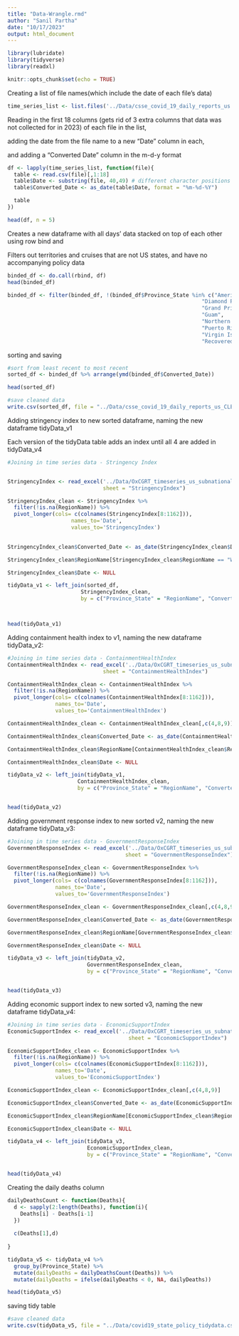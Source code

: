 ```yaml
---
title: "Data-Wrangle.rmd"
author: "Sanil Partha"
date: "10/17/2023"
output: html_document
---
```

```r
library(lubridate)
library(tidyverse)
library(readxl)
```

```r
knitr::opts_chunk$set(echo = TRUE)
```

Creating a list of file names(which include the date of each file's data)
```r
time_series_list <- list.files('../Data/csse_covid_19_daily_reports_us', full.names = TRUE)

```
Reading in the first 18 columns (gets rid of 3 extra columns that data was not collected for in 2023) of each file in the list,

adding the date from the file name to a new "Date" column in each,

and adding a "Converted Date" column in the m-d-y format
```r
df <- lapply(time_series_list, function(file){
  table <- read.csv(file)[,1:18]
  table$Date <- substring(file, 40,49) # different character positions accounting for ../ extension in markdown environment
  table$Converted_Date <- as_date(table$Date, format = "%m-%d-%Y")

  table
})

head(df, n = 5)
```
Creates a new dataframe with all days' data stacked on top of each other using row bind and

Filters out territories and cruises that are not US states, and have no accompanying policy data

```r
binded_df <- do.call(rbind, df)
head(binded_df)
```

```r
binded_df <- filter(binded_df, !(binded_df$Province_State %in% c("American Samoa",
                                                             "Diamond Princess",
                                                             "Grand Princess",
                                                             "Guam",
                                                             "Northern Mariana Islands",
                                                             "Puerto Rico",
                                                             "Virgin Islands",
                                                             "Recovered")))

```


sorting and saving

```r
#sort from least recent to most recent 
sorted_df <- binded_df %>% arrange(ymd(binded_df$Converted_Date))

head(sorted_df)

#save cleaned data
write.csv(sorted_df, file = "../Data/csse_covid_19_daily_reports_us_CLEAN.csv")
```


Adding stringency index to new sorted dataframe, naming the new dataframe tidyData_v1

Each version of the tidyData table adds an index until all 4 are added in tidyData_v4

```r

#Joining in time series data - Stringency Index


StringencyIndex <- read_excel('../Data/OxCGRT_timeseries_us_subnational_indices.xlsx', 
                              sheet = "StringencyIndex")

StringencyIndex_clean <- StringencyIndex %>%
  filter(!is.na(RegionName)) %>%
  pivot_longer(cols= c(colnames(StringencyIndex[8:1162])),
                    names_to='Date',
                    values_to='StringencyIndex')

  
StringencyIndex_clean$Converted_Date <- as_date(StringencyIndex_clean$Date, format = "%d%b%Y")

StringencyIndex_clean$RegionName[StringencyIndex_clean$RegionName == "Washington DC"] <- "District of Columbia"

StringencyIndex_clean$Date <- NULL

tidyData_v1 <- left_join(sorted_df, 
                       StringencyIndex_clean, 
                       by = c("Province_State" = "RegionName", "Converted_Date"))



head(tidyData_v1)
```

Adding containment health index to v1, naming the new dataframe tidyData_v2:

```r
#Joining in time series data - ContainmentHealthIndex
ContainmentHealthIndex <- read_excel('../Data/OxCGRT_timeseries_us_subnational_indices.xlsx', 
                              sheet = "ContainmentHealthIndex")

ContainmentHealthIndex_clean <- ContainmentHealthIndex %>%
  filter(!is.na(RegionName)) %>%
  pivot_longer(cols= c(colnames(ContainmentHealthIndex[8:1162])),
               names_to='Date',
               values_to='ContainmentHealthIndex')

ContainmentHealthIndex_clean <- ContainmentHealthIndex_clean[,c(4,8,9)]

ContainmentHealthIndex_clean$Converted_Date <- as_date(ContainmentHealthIndex_clean$Date, format = "%d%b%Y")

ContainmentHealthIndex_clean$RegionName[ContainmentHealthIndex_clean$RegionName == "Washington DC"] <- "District of Columbia"

ContainmentHealthIndex_clean$Date <- NULL

tidyData_v2 <- left_join(tidyData_v1, 
                      ContainmentHealthIndex_clean, 
                      by = c("Province_State" = "RegionName", "Converted_Date"))


head(tidyData_v2)
```

Adding government response index to new sorted v2, naming the new dataframe tidyData_v3:

```r
#Joining in time series data - GovernmentResponseIndex
GovernmentResponseIndex <- read_excel('../Data/OxCGRT_timeseries_us_subnational_indices.xlsx', 
                                     sheet = "GovernmentResponseIndex")

GovernmentResponseIndex_clean <- GovernmentResponseIndex %>%
  filter(!is.na(RegionName)) %>%
  pivot_longer(cols= c(colnames(GovernmentResponseIndex[8:1162])),
               names_to='Date',
               values_to='GovernmentResponseIndex')

GovernmentResponseIndex_clean <- GovernmentResponseIndex_clean[,c(4,8,9)]

GovernmentResponseIndex_clean$Converted_Date <- as_date(GovernmentResponseIndex_clean$Date, format = "%d%b%Y")

GovernmentResponseIndex_clean$RegionName[GovernmentResponseIndex_clean$RegionName == "Washington DC"] <- "District of Columbia"

GovernmentResponseIndex_clean$Date <- NULL

tidyData_v3 <- left_join(tidyData_v2, 
                         GovernmentResponseIndex_clean, 
                         by = c("Province_State" = "RegionName", "Converted_Date"))


head(tidyData_v3)

```

Adding economic support index to new sorted v3, naming the new dataframe tidyData_v4:

```r
#Joining in time series data - EconomicSupportIndex
EconomicSupportIndex <- read_excel('../Data/OxCGRT_timeseries_us_subnational_indices.xlsx', 
                                      sheet = "EconomicSupportIndex")

EconomicSupportIndex_clean <- EconomicSupportIndex %>%
  filter(!is.na(RegionName)) %>%
  pivot_longer(cols= c(colnames(EconomicSupportIndex[8:1162])),
               names_to='Date',
               values_to='EconomicSupportIndex')

EconomicSupportIndex_clean <- EconomicSupportIndex_clean[,c(4,8,9)]

EconomicSupportIndex_clean$Converted_Date <- as_date(EconomicSupportIndex_clean$Date, format = "%d%b%Y")

EconomicSupportIndex_clean$RegionName[EconomicSupportIndex_clean$RegionName == "Washington DC"] <- "District of Columbia"

EconomicSupportIndex_clean$Date <- NULL

tidyData_v4 <- left_join(tidyData_v3, 
                         EconomicSupportIndex_clean, 
                         by = c("Province_State" = "RegionName", "Converted_Date"))


head(tidyData_v4)
```

Creating the daily deaths column

```r
dailyDeathsCount <- function(Deaths){
  d <- sapply(2:length(Deaths), function(i){
    Deaths[i] - Deaths[i-1]
  })
  
  c(Deaths[1],d)
  
}

tidyData_v5 <- tidyData_v4 %>%
  group_by(Province_State) %>%
  mutate(dailyDeaths = dailyDeathsCount(Deaths)) %>%
  mutate(dailyDeaths = ifelse(dailyDeaths < 0, NA, dailyDeaths))

head(tidyData_v5)

```



saving tidy table

```r
#save cleaned data
write.csv(tidyData_v5, file = "../Data/covid19_state_policy_tidydata.csv")

```


